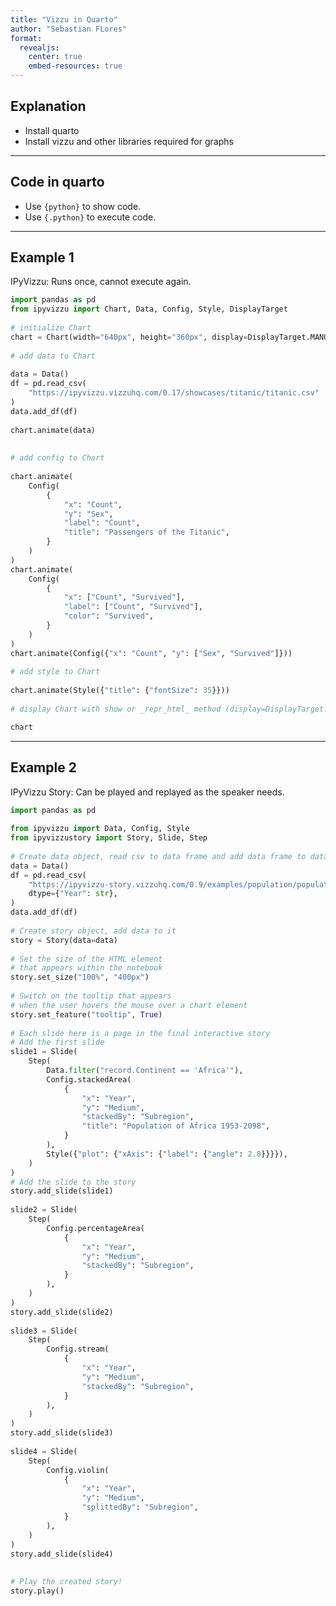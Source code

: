 ```yaml
---
title: "Vizzu in Quarto"
author: "Sebastian FLores"
format: 
  revealjs:
    center: true
    embed-resources: true
---
```


## Explanation

- Install quarto
- Install vizzu and other libraries required for graphs

---

## Code in quarto {.fragments}

- Use `{python}` to show code.
- Use `{.python}` to execute code.

---

## Example 1

IPyVizzu: Runs once, cannot execute again.

```python
import pandas as pd
from ipyvizzu import Chart, Data, Config, Style, DisplayTarget
  
# initialize Chart
chart = Chart(width="640px", height="360px", display=DisplayTarget.MANUAL)
 
# add data to Chart
 
data = Data()
df = pd.read_csv(
    "https://ipyvizzu.vizzuhq.com/0.17/showcases/titanic/titanic.csv"
)
data.add_df(df)
 
chart.animate(data)
 
 
# add config to Chart
 
chart.animate(
    Config(
        {
            "x": "Count",
            "y": "Sex",
            "label": "Count",
            "title": "Passengers of the Titanic",
        }
    )
)
chart.animate(
    Config(
        {
            "x": ["Count", "Survived"],
            "label": ["Count", "Survived"],
            "color": "Survived",
        }
    )
)
chart.animate(Config({"x": "Count", "y": ["Sex", "Survived"]}))
 
# add style to Chart
 
chart.animate(Style({"title": {"fontSize": 35}}))
 
# display Chart with show or _repr_html_ method (display=DisplayTarget.MANUAL)

chart
```

---

## Example 2
IPyVizzu Story: Can be played and replayed as the speaker needs.

```python
import pandas as pd
 
from ipyvizzu import Data, Config, Style
from ipyvizzustory import Story, Slide, Step
 
# Create data object, read csv to data frame and add data frame to data object
data = Data()
df = pd.read_csv(
    "https://ipyvizzu-story.vizzuhq.com/0.9/examples/population/population.csv",
    dtype={"Year": str},
)
data.add_df(df)
 
# Create story object, add data to it
story = Story(data=data)
 
# Set the size of the HTML element
# that appears within the notebook
story.set_size("100%", "400px")
 
# Switch on the tooltip that appears
# when the user hovers the mouse over a chart element
story.set_feature("tooltip", True)
 
# Each slide here is a page in the final interactive story
# Add the first slide
slide1 = Slide(
    Step(
        Data.filter("record.Continent == 'Africa'"),
        Config.stackedArea(
            {
                "x": "Year",
                "y": "Medium",
                "stackedBy": "Subregion",
                "title": "Population of Africa 1953-2098",
            }
        ),
        Style({"plot": {"xAxis": {"label": {"angle": 2.0}}}}),
    )
)
# Add the slide to the story
story.add_slide(slide1)
 
slide2 = Slide(
    Step(
        Config.percentageArea(
            {
                "x": "Year",
                "y": "Medium",
                "stackedBy": "Subregion",
            }
        ),
    )
)
story.add_slide(slide2)
 
slide3 = Slide(
    Step(
        Config.stream(
            {
                "x": "Year",
                "y": "Medium",
                "stackedBy": "Subregion",
            }
        ),
    )
)
story.add_slide(slide3)
 
slide4 = Slide(
    Step(
        Config.violin(
            {
                "x": "Year",
                "y": "Medium",
                "splittedBy": "Subregion",
            }
        ),
    )
)
story.add_slide(slide4)
 
 
# Play the created story!
story.play()
```

